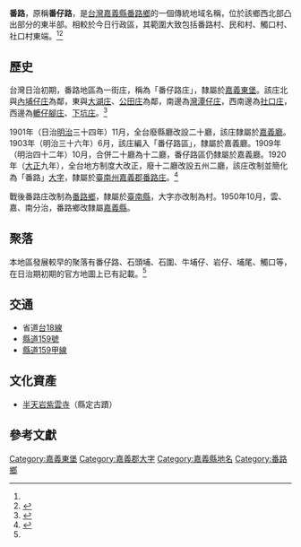 {{noteTA　
|1 = zh-cn:庄; zh-hk:庄; zh-tw:庄;
}}
'''番路'''，原稱'''番仔路'''，是[[台灣|台灣]][[嘉義縣|嘉義縣]][[番路鄉|番路鄉]]的一個傳統地域名稱，位於該鄉西北部凸出部分的東半部。相較於今日行政區，其範圍大致包括番路村、民和村、觸口村、社口村東端。<ref name="臺灣堡圖"/><ref name="番路鄉地圖">{{cite book |title=嘉義縣番路鄉行政區域圖 |date=2005年11月 |publisher=中華民國內政部}}</ref>

==歷史==
台灣日治初期，番路地區為一街庄，稱為「番仔路庄」，隸屬於[[嘉義東堡|嘉義東堡]]。該庄北與[[內埔仔庄|內埔仔庄]]為鄰，東與[[大湖_(嘉義縣)|大湖庄]]、[[公田庄|公田庄]]為鄰，南邊為[[灣潭仔庄|灣潭仔庄]]，西南邊為[[社口_(嘉義縣番路鄉)|社口庄]]，西邊為[[轆仔腳庄|轆仔腳庄]]、[[下坑_(嘉義縣)|下坑庄]]。<ref name="臺灣堡圖">{{cite book |title=臺灣堡圖 |date=1904年 |publisher=臺灣總督府}}</ref>

1901年（日治[[明治|明治]]三十四年）11月，全台廢縣廳改設二十廳，該庄隸屬於[[嘉義廳|嘉義廳]]。1903年（明治三十六年）6月，該庄編入「番仔路區」，隸屬於嘉義廳。1909年（明治四十二年）10月，合併二十廳為十二廳，番仔路區仍隸屬於嘉義廳。1920年（[[大正|大正]]九年），全台地方制度大改正，廢十二廳改設五州二廳，該庄改制並簡化為「番路」[[大字|大字]]，隸屬於[[臺南州|臺南州]][[嘉義郡|嘉義郡]][[番路庄|番路庄]]。<ref>{{cite book |editor=台灣總督府、台灣日日新報社合編 |title=新舊對照管轄便覽 |date=1921年 |publisher=成文出版社}}</ref>

戰後番路庄改制為[[番路鄉|番路鄉]]，隸屬於[[臺南縣|臺南縣]]，大字亦改制為村。1950年10月，雲、嘉、南分治，番路鄉改隸屬[[嘉義縣|嘉義縣]]。

==聚落==
本地區發展較早的聚落有番仔路、石頭埔、石圍、牛埔仔、岩仔、埔尾、觸口等，在日治期初期的官方地圖上已有記載。<ref name="臺灣堡圖"/>

==交通==
* 省道[[台18線|台18線]]
* [[縣道159號|縣道159號]]
* [[縣道159甲線|縣道159甲線]]

==文化資產==
*[[半天岩紫雲寺|半天岩紫雲寺]]（縣定古蹟）

==參考文獻==
{{reflist}}

{{嘉義郡}}

[[Category:嘉義東堡|Category:嘉義東堡]]
[[Category:嘉義郡大字|Category:嘉義郡大字]]
[[Category:嘉義縣地名|Category:嘉義縣地名]]
[[Category:番路鄉|Category:番路鄉]]